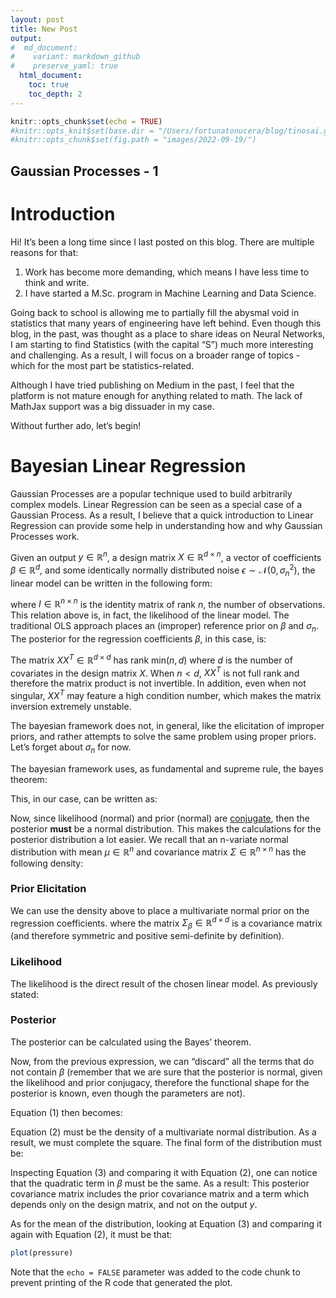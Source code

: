 ```yaml
---
layout: post
title: New Post
output:
#  md_document:
#    variant: markdown_github
#    preserve_yaml: true
  html_document:
    toc: true
    toc_depth: 2
---
```

```r
knitr::opts_chunk$set(echo = TRUE)
#knitr::opts_knit$set(base.dir = "/Users/fortunatonucera/blog/tinosai.github.io/", base.url = "/")
#knitr::opts_chunk$set(fig.path = "images/2022-09-19/")
```

## Gaussian Processes - 1

# Introduction

Hi! It's been a long time since I last posted on this blog. There are multiple reasons for that:

1. Work has become more demanding, which means I have less time to think and write.  
1. I have started a M.Sc. program in Machine Learning and Data Science.

Going back to school is allowing me to partially fill the abysmal void in statistics that many years of engineering have left behind. Even though this blog, in the past, was thought as a place to share ideas on Neural Networks, I am starting to find Statistics (with the capital "S") much more interesting and challenging. As a result, I will focus on a broader range of topics - which for the most part be statistics-related. 

Although I have tried publishing on Medium in the past, I feel that the platform is not mature enough for anything related to math. The lack of MathJax support was a big dissuader in my case.

Without further ado, let's begin!

# Bayesian Linear Regression

Gaussian Processes are a popular technique used to build arbitrarily complex models.
Linear Regression can be seen as a special case of a Gaussian Process. As a result, I believe that a quick introduction to Linear Regression can provide some help in understanding how and why Gaussian Processes work.

Given an output $y \in \mathbb{R}^n$, a design matrix $X \in \mathbb{R}^{d \times n}$, a vector of coefficients $\beta \in \mathbb{R}^d$, and some identically normally distributed noise $\epsilon \sim \mathcal{N}(0,\sigma_n^2)$, the linear model can be written in the following form:
\begin{equation}
y | X, \beta \sim \mathcal{N} (X^T \beta, \sigma_n^2 I)
\end{equation}

where $I \in \mathbb{R}^{n \times n}$ is the identity matrix of rank $n$, the number of observations.
This relation above is, in fact, the likelihood of the linear model. The traditional OLS approach places an (improper) reference prior on $\beta$ and $\sigma_n$. The posterior for the regression coefficients $\beta$, in this case, is:
\begin{equation}
\beta^{OLS} | \sigma, X, y \sim \mathcal{N}\left((XX^T)^{-1}Xy, \sigma_n^2 (XX^T)^-1\right)
\end{equation}

The matrix $XX^T \in \mathbb{R}^{d \times d}$  has rank $\textrm{min}(n,d)$ where $d$ is the number of covariates in the design matrix $X$. When $n<d$, $XX^T$ is not full rank and therefore the matrix product is not invertible. In addition, even when not singular, $XX^T$ may feature a high condition number, which makes the matrix inversion extremely unstable.

The bayesian framework does not, in general, like the elicitation of improper priors, and rather attempts to solve the same problem using proper priors. Let's forget about $\sigma_n$ for now.

The bayesian framework uses, as fundamental and supreme rule, the bayes theorem:
\begin{equation}
\textrm{posterior} = \frac{\textrm{likelihood}\times \textrm{prior}}{\textrm{evidence}}
\end{equation}

This, in our case, can be written as:
\begin{equation}
p(\beta | X,y) = \frac{p(y|X,\beta)p(\beta)}{\int p(y|X,\beta)p(\beta) \textrm{d}\beta} =
\frac{p(y|X,\beta)p(\beta)}{\int p(y,\beta | X) \textrm{d}\beta} = \frac{p(y|X,\beta)p(\beta)}{ p (y | X)} \propto  p(y|X,\beta)p(\beta)
\end{equation}

Now, since likelihood (normal) and prior (normal) are [conjugate](https://en.wikipedia.org/wiki/Conjugate_prior), then the posterior **must** be a normal distribution. This makes the calculations for the posterior distribution a lot easier.
We recall that an n-variate normal distribution with mean $\mu \in \mathbb{R}^n$ and covariance matrix $\Sigma \in \mathbb{R}^{n \times n}$ has the following density:
\begin{equation}
Z \sim \mathcal{N}(\mu, \Sigma) \implies p(Z|\mu,\Sigma) = \frac{1}{(2\pi)^{n/2}|\Sigma|^{1/2}} \textrm{exp}\left(-\frac{1}{2}(z-\mu)^T \Sigma^{-1}(x-\mu)\right)
\end{equation}

### Prior Elicitation
We can use the density above to place a multivariate normal prior on the regression coefficients.
\begin{equation}
\beta \sim \mathcal{N}(\mathbf{0}, \Sigma_{\beta}) \implies p(\beta) = \frac{1}{(2\pi)^{d/2}|\Sigma_{\beta}|^{1/2}} \textrm{exp}\left(-\frac{1}{2}\beta^T {\Sigma_{\beta}}^{-1}\beta\right)
\end{equation}
where the matrix $\Sigma_{\beta} \in \mathbb{R}^{d\times d}$ is a covariance matrix (and therefore symmetric and positive semi-definite by definition).

### Likelihood
The likelihood is the direct result of the chosen linear model. As previously stated:

\begin{equation}
y | X, \beta \sim \mathcal{N} (X^T \beta, \sigma_n^2 I) = \frac{1}{(2\pi)^{n/2}\sigma_n} \textrm{exp}\left(-\frac{1}{2\sigma_n^2}(y-X^T\beta)^T(y-X^T\beta)\right)
\end{equation}

### Posterior
The posterior can be calculated using the Bayes' theorem.

\begin{align}
p(\beta | X,y) \propto p(y|X,\beta)p(\beta) = \frac{1}{(2\pi)^{n/2}\sigma_n} \textrm{exp}\left(-\frac{1}{2\sigma_n^2}(y-X^T\beta)^T(y-X^T\beta)\right) \frac{1}{(2\pi)^{d/2}|\Sigma_{\beta}|^{1/2}} \textrm{exp}\left(-\frac{1}{2}\beta^T {\Sigma_{\beta}}^{-1}\beta\right)\label{eq1}\tag{1}
\end{align}

Now, from the previous expression, we can "discard" all the terms that do not contain $\beta$ (remember that we are sure that the posterior is normal, given the likelihood and prior conjugacy, therefore the functional shape for the posterior is known, even though the parameters are not).

Equation (1) then becomes:

\begin{align}
p(\beta | X,y) \propto  \textrm{exp}\left(-\frac{1}{2\sigma_n^2}(-2y^TX^T\beta+\beta^TXX^T\beta)\right)  \textrm{exp}\left(-\frac{1}{2}\beta^T {\Sigma_{\beta}}^{-1}\beta\right) = \textrm{exp}\left(-\frac{1}{2}\beta^T (\sigma_n^{-2}XX^T+\Sigma_{\beta}^{-1}) \beta + \frac{1}{\sigma_n^2}\beta^TX y\right)\label{eq2}\tag{2}
\end{align}

Equation (2) must be the density of a multivariate normal distribution. As a result, we must complete the square. The final form of the distribution must be:
\begin{align}
\beta | X,y \sim \mathcal{N}\left(\hat{\beta}, \Sigma_{\hat{\beta}}\right) \implies p(\beta|X,y) = \frac{1}{(2\pi)^{d/2}|\Sigma_{\hat{\beta}}|}\textrm{exp}\left(-\frac{1}{2}(\beta-\hat{\beta})^T \Sigma_{\hat{\beta}}^{-1}(\beta-\hat{\beta}) \right)\label{eq3}\tag{3}
\end{align}

Inspecting Equation (3) and comparing it with Equation (2), one can notice that the quadratic term in $\beta$ must be the same. As a result:
\begin{equation}
\Sigma_{\hat{\beta}} = \left(\frac{1}{\sigma_n^2}XX^T + \Sigma_{\beta}^{-1}\right)^{-1}
\end{equation}
This posterior covariance matrix includes the prior covariance matrix and a term which depends only on the design matrix, and not on the output $y$.

As for the mean of the distribution, looking at Equation (3) and comparing it again with Equation (2), it must be that:
\begin{equation}
\beta^T\Sigma_{\hat{\beta}}^{-1}\hat{\beta} = \beta^T X y \implies
\Sigma_{\hat{\beta}}^{-1} \hat{\beta} = X y \implies
\hat{\beta} = \Sigma_{\hat{\beta}} X y = \left(\frac{1}{\sigma_n^2}XX^T + \Sigma_{\beta}^{-1}\right)^{-1} X y
\end{equation}

```r
plot(pressure)
```

Note that the `echo = FALSE` parameter was added to the code chunk to prevent printing of the R code that generated the plot.
